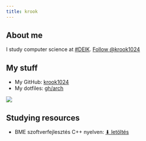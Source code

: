 ```yaml
---
title: krook
---
```


<div class="row">

<div class="col-12 col-md-4">
## <i class="fa fa-user-tie"></i> About me

I study computer science at [#DEIK](https://unideb.hu).
<a class="github-button" href="https://github.com/krook1024" data-size="large" aria-label="Follow @krook1024 on GitHub">Follow @krook1024</a>

## <i class="fa fa-meteor"></i> My stuff

+ My GitHub: [krook1024](https://github.com/krook1024)
+ My dotfiles: [gh/arch](https://github.com/krook1024/arch/)
</div>

<div class="col-12 col-md-4">![](shrek.png)</div>

<div class="col-12 col-md-4">

## <i class="fa fa-graduation-cap"></i> Studying resources

+ BME szoftverfejlesztés C++ nyelven: [⬇ letöltés](http://shrek.unideb.hu/~krook/dl/Levendovszky%20-%20Szoftverfejleszt%c3%a9s%20C++%20nyelven.pdf)
</div>

</div>

<script async defer src="https://buttons.github.io/buttons.js"></script>
